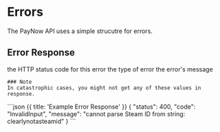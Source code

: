 # Errors

The PayNow API uses a simple strucutre for errors.

## Error Response

<Row>
  <Col>
    <Fields>
      <Field name="status" type="integer">
        the HTTP status code for this error
      </Field>
      <Field name="code" type="string">
        the type of error
      </Field>
      <Field name="message" type="string">
        the error's message
      </Field>
    </Fields>

    ### Note
    In catastrophic cases, you might not get any of these values in response.

  </Col>

  <Col sticky>
    ```json {{ title: 'Example Error Response' }}
    {
      "status": 400,
      "code": "InvalidInput",
      "message": "cannot parse Steam ID from string: clearlynotasteamid"
    }
    ```
  </Col>
</Row>
